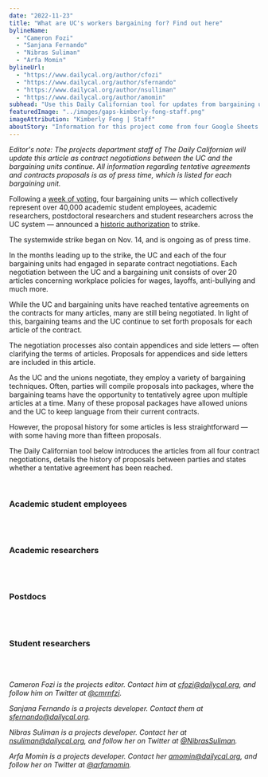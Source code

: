 ```yaml
---
date: "2022-11-23"
title: "What are UC's workers bargaining for? Find out here"
bylineName:
  - "Cameron Fozi"
  - "Sanjana Fernando"
  - "Nibras Suliman"
  - "Arfa Momin"
bylineUrl:
  - "https://www.dailycal.org/author/cfozi"
  - "https://www.dailycal.org/author/sfernando"
  - "https://www.dailycal.org/author/nsulliman"
  - "https://www.dailycal.org/author/amomin"
subhead: "Use this Daily Californian tool for updates from bargaining units"
featuredImage: "../images/gaps-kimberly-fong-staff.png"
imageAttribution: "Kimberly Fong | Staff"
aboutStory: "Information for this project come from four Google Sheets tracking the bargaining process between the UC and various unions."
---
```


_Editor's note: The projects department staff of The Daily Californian will update this article as contract negotiations between the UC and the bargaining units continue. All information regarding tentative agreements and contracts proposals is as of press time, which is listed for each bargaining unit._

Following a <a href="https://dailycal.org/2022/10/26/uc-berkeley-academic-workers-vote-on-uaw-strike-amid-bargaining-efforts" target="_blank">week of voting</a>, four bargaining units — which collectively represent over 40,000 academic student employees, academic researchers, postdoctoral researchers and student researchers across the UC system — announced a <a href="https://www.dailycal.org/2022/11/02/uaw-votes-to-strike-following-historic-authorization-vote" target="_blank">historic authorization</a> to strike.

The systemwide strike began on Nov. 14, and is ongoing as of press time.

In the months leading up to the strike, the UC and each of the four bargaining units had engaged in separate contract negotiations. Each negotiation between the UC and a bargaining unit consists of over 20 articles concerning workplace policies for wages, layoffs, anti-bullying and much more.

While the UC and bargaining units have reached tentative agreements on the contracts for many articles, many are still being negotiated. In light of this, bargaining teams and the UC continue to set forth proposals for each article of the contract.

The negotiation processes also contain appendices and side letters — often clarifying the terms of articles. Proposals for appendices and side letters are included in this article.

As the UC and the unions negotiate, they employ a variety of bargaining techniques. Often, parties will compile proposals into packages, where the bargaining teams have the opportunity to tentatively agree upon multiple articles at a time. Many of these proposal packages have allowed unions and the UC to keep language from their current contracts.

However, the proposal history for some articles is less straightforward — with some having more than fifteen proposals.

The Daily Californian tool below introduces the articles from all four contract negotiations, details the history of proposals between parties and states whether a tentative agreement has been reached.

<br />

### Academic student employees

<ProposalsASE />
<br />
<br />

### Academic researchers

<ProposalsAR />
<br />
<br />

### Postdocs

<ProposalsPostocs />
<br />
<br />

### Student researchers

<ProposalsSR />
<br />
<br />

_Cameron Fozi is the projects editor. Contact him at [cfozi@dailycal.org](mailto:cfozi@dailycal.org), and follow him on Twitter at <a href="https://twitter.com/cmrnfzi" target="_blank">@cmrnfzi</a>._

_Sanjana Fernando is a projects developer. Contact them at [sfernando@dailycal.org](mailto:sfernando@dailycal.org)._

_Nibras Suliman is a projects developer. Contact her at [nsuliman@dailycal.org](mailto:nsuliman@dailycal.org), and follow her on Twitter at <a href="https://twitter.com/NibrasSuliman" target="_blank">@NibrasSuliman</a>._

_Arfa Momin is a projects developer. Contact her [amomin@dailycal.org](mailto:amomin@dailycal.org), and follow her on Twitter at <a href="https://twitter.com/arfamomin" target="_blank">@arfamomin</a>._
